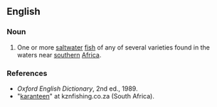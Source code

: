 ==English==

===Noun===
{{en-noun|karanteen}}

# One or more [[saltwater]] [[fish]] of any of several varieties found in the waters near [[southern]] [[Africa]].

===References===
* ''Oxford English Dictionary'', 2nd ed., 1989.
* "[http://www.kznfishing.co.za/index.php?option=com_content&task=view&id=69&Itemid=40&PHPSESSID=8e038b282d44461da5a05343b7751a65 karanteen]" at kznfishing.co.za (South Africa).